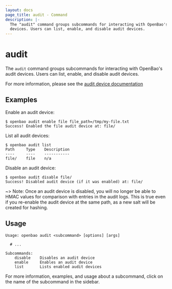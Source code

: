 ```yaml
---
layout: docs
page_title: audit - Command
description: |-
  The "audit" command groups subcommands for interacting with OpenBao's audit
  devices. Users can list, enable, and disable audit devices.
---
```


# audit

The `audit` command groups subcommands for interacting with OpenBao's audit
devices. Users can list, enable, and disable audit devices.

For more information, please see the [audit device
documentation](/vault/docs/audit)

## Examples

Enable an audit device:

```shell-session
$ openbao audit enable file file_path=/tmp/my-file.txt
Success! Enabled the file audit device at: file/
```

List all audit devices:

```shell-session
$ openbao audit list
Path     Type    Description
----     ----    -----------
file/    file    n/a
```

Disable an audit device:

```shell-session
$ openbao audit disable file/
Success! Disabled audit device (if it was enabled) at: file/
```

~> Note: Once an audit device is disabled, you will no longer be able to HMAC values
for comparison with entries in the audit logs. This is true even if you re-enable
the audit device at the same path, as a new salt will be created for hashing.

## Usage

```text
Usage: openbao audit <subcommand> [options] [args]

  # ...

Subcommands:
    disable    Disables an audit device
    enable     Enables an audit device
    list       Lists enabled audit devices
```

For more information, examples, and usage about a subcommand, click on the name
of the subcommand in the sidebar.
